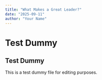 ---
title: "What Makes a Great Leader?"
date: "2025-09-11"
author: "Your Name"
---

# Test Dummy

## Test Dummy

This is a test dummy file for editing purposes.
